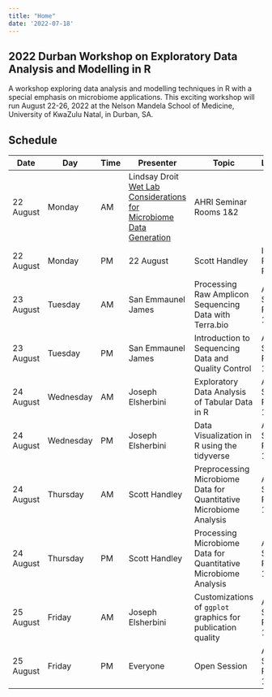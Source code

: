 ```yaml
---
title: "Home"
date: '2022-07-18'
---
```


## 2022 Durban Workshop on Exploratory Data Analysis and Modelling in R

A workshop exploring data analysis and modelling 
techniques in R with a special emphasis on microbiome applications. This 
exciting workshop will run August 22-26, 2022 at the Nelson Mandela School 
of Medicine, University of KwaZulu Natal, in Durban, SA.


## Schedule 

| Date | Day |Time|Presenter|Topic|Location|
| ------ | ------ | ------ | ------- | ------- | ------- |
| 22 August | Monday | AM | Lindsay Droit [Wet Lab Considerations for Microbiome Data Generation](/modules/microbiome-wet-lab/) | AHRI Seminar Rooms 1&2 |
| 22 August | Monday | PM | 22 August | Scott Handley | Intro to R and Rstudio  | AHRI Seminar Rooms 1&2 |
| 23 August | Tuesday | AM | San Emmaunel James | Processing Raw Amplicon Sequencing Data with Terra.bio  | AHRI Seminar Rooms 1&2 |
| 23 August | Tuesday | PM | San Emmaunel James  | Introduction to Sequencing Data and Quality Control | AHRI Seminar Rooms 1&2 |
| 24 August | Wednesday | AM | Joseph Elsherbini | Exploratory Data Analysis of Tabular Data in R   | AHRI Seminar Rooms 1&2 |
| 24 August | Wednesday | PM | Joseph Elsherbini | Data Visualization in R using the tidyverse   | AHRI Seminar Rooms 1&2 |
| 24 August | Thursday | AM | Scott Handley |  	Preprocessing Microbiome Data for Quantitative Microbiome Analysis  | AHRI Seminar Rooms 1&2 |
| 24 August | Thursday | PM | Scott Handley| Processing Microbiome Data for Quantitative Microbiome Analysis  | AHRI Seminar Rooms 1&2 |
| 25 August | Friday | AM | Joseph Elsherbini | Customizations of `ggplot` graphics for publication quality    | AHRI Seminar Rooms 1&2 |
| 25 August | Friday | PM | Everyone | Open Session  | AHRI Seminar Rooms 1&2 |